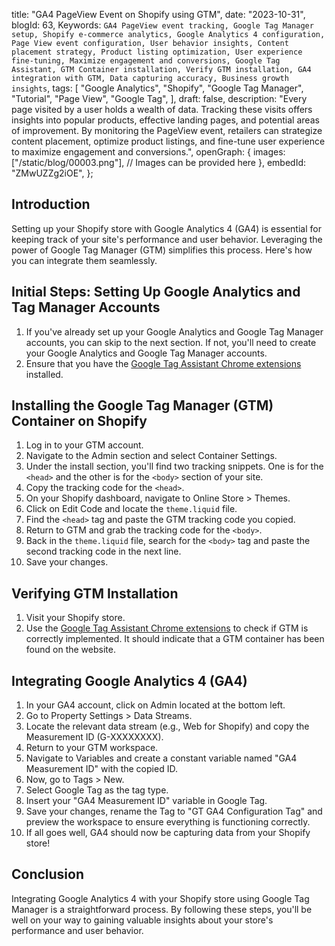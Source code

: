  title: "GA4 PageView Event on Shopify using GTM",
 date: "2023-10-31",
 blogId: 63,
 Keywords: `GA4 PageView event tracking, Google Tag Manager setup, Shopify e-commerce analytics, Google Analytics 4 configuration, Page View event configuration, User behavior insights, Content placement strategy, Product listing optimization, User experience fine-tuning, Maximize engagement and conversions, Google Tag Assistant, GTM Container installation, Verify GTM installation, GA4 integration with GTM, Data capturing accuracy, Business growth insights`,
 tags: [
  "Google Analytics",
  "Shopify",
  "Google Tag Manager",
  "Tutorial",
  "Page View",
  "Google Tag",
 ],
 draft: false,
 description:
  "Every page visited by a user holds a wealth of data. Tracking these visits offers insights into popular products, effective landing pages, and potential areas of improvement. By monitoring the PageView event, retailers can strategize content placement, optimize product listings, and fine-tune user experience to maximize engagement and conversions.",
 openGraph: {
  images: ["/static/blog/00003.png"], // Images can be provided here
 },
 embedId: "ZMwUZZg2iOE",
};

<BlogHeader metadata={metadata} />

## Introduction

Setting up your Shopify store with Google Analytics 4 (GA4) is essential for keeping track of your site's performance and user behavior. Leveraging the power of Google Tag Manager (GTM) simplifies this process. Here's how you can integrate them seamlessly.

<YoutubeEmbed embedId={metadata.embedId} />

## Initial Steps: Setting Up Google Analytics and Tag Manager Accounts

1. If you've already set up your Google Analytics and Google Tag Manager accounts, you can skip to the next section. If not, you'll need to create your Google Analytics and Google Tag Manager accounts.
2. Ensure that you have the [Google Tag Assistant Chrome extensions](https://chrome.google.com/webstore/detail/tag-assistant-legacy-by-g/kejbdjndbnbjgmefkgdddjlbokphdefk) installed.

## Installing the Google Tag Manager (GTM) Container on Shopify

1. Log in to your GTM account.
2. Navigate to the Admin section and select Container Settings.
3. Under the install section, you'll find two tracking snippets. One is for the `<head>` and the other is for the `<body>` section of your site.
4. Copy the tracking code for the `<head>`.
5. On your Shopify dashboard, navigate to Online Store > Themes.
6. Click on Edit Code and locate the `theme.liquid` file.
7. Find the `<head>` tag and paste the GTM tracking code you copied.
8. Return to GTM and grab the tracking code for the `<body>`.
9. Back in the `theme.liquid` file, search for the `<body>` tag and paste the second tracking code in the next line.
10. Save your changes.

<Note
 title='Optional'
 content="Click on 'format' to pretify the code, to ensure it's readable."
/>

## Verifying GTM Installation

1. Visit your Shopify store.
2. Use the [Google Tag Assistant Chrome extensions](https://chrome.google.com/webstore/detail/tag-assistant-legacy-by-g/kejbdjndbnbjgmefkgdddjlbokphdefk) to check if GTM is correctly implemented. It should indicate that a GTM container has been found on the website.

## Integrating Google Analytics 4 (GA4)

1. In your GA4 account, click on Admin located at the bottom left.
2. Go to Property Settings > Data Streams.
3. Locate the relevant data stream (e.g., Web for Shopify) and copy the Measurement ID (G-XXXXXXXX).
4. Return to your GTM workspace.
5. Navigate to Variables and create a constant variable named "GA4 Measurement ID" with the copied ID.
6. Now, go to Tags > New.
7. Select Google Tag as the tag type.
8. Insert your "GA4 Measurement ID" variable in Google Tag.
9. Save your changes, rename the Tag to "GT GA4 Configuration Tag" and preview the workspace to ensure everything is functioning correctly.
10. If all goes well, GA4 should now be capturing data from your Shopify store!

<Note
 title='Tip'
 content='Remember to periodically check both your GA4 and GTM accounts to ensure data is being captured accurately and to leverage the insights gained for business growth.'
/>

## Conclusion

Integrating Google Analytics 4 with your Shopify store using Google Tag Manager is a straightforward process. By following these steps, you'll be well on your way to gaining valuable insights about your store's performance and user behavior.
